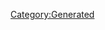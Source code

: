 {{Texts/Music
 |ID=138
 |MusicName=HELLO
 |OfficialName=HELLO
 |VocalName=Fire Bomber
 |VocalNameLF=Fire Bomber
 |Description=作品：マクロス ダイナマイト7<br/><br/>歌手：Fire Bomber<br/><br/>作詞：K.INOJO<br/>作曲：須藤英樹
 |BuyURL=https://recochoku.jp/song/S1001667266/single?ds=1002161349
 |StoryDesc=
 |StoryTitle=
 |BannerId=0
 |AnmStoreURL=
}}
[[Category:Generated]]
